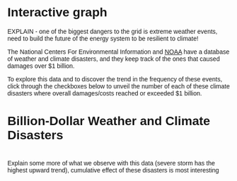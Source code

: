 # Interactive graph

EXPLAIN - one of the biggest dangers to the grid is extreme weather events, need to build the future of the energy system to be resilient to climate!

The National Centers For Environmental Information and [NOAA](https://www.ncei.noaa.gov/access/billions/events/US/1990-2024?disasters[]=all-disasters) have a database of weather and climate disasters, and they keep track of the ones that caused damages over $1 billion.

To explore this data and to discover the trend in the frequency of these events, click through the checkboxes below to unveil the number of each of these climate disasters where overall damages/costs reached or exceeded $1 billion.

<style>
  * {
    font-family: sans-serif;
  }
  .checkbox-container {
    margin-bottom: 20px;
    display: flex;
    flex-wrap: wrap;
    gap: 10px;
  }
  .chart {
    margin-top: 20px;
  }
  .legend-item {
    display: flex;
    align-items: center;
    gap: 5px;
  }
  .legend-color {
    width: 15px;
    height: 15px;
    border-radius: 3px;
  }
</style> 

<h1>Billion-Dollar Weather and Climate Disasters</h1>

<div class="checkbox-container" id="checkboxContainer"></div>
<div id="chart"></div>

<script src="https://cdn.jsdelivr.net/npm/d3@7"></script>
<script src="scripts/myscript.js"></script>


Explain some more of what we observe with this data (severe storm has the highest upward trend), cumulative effect of these disasters is most interesting 
